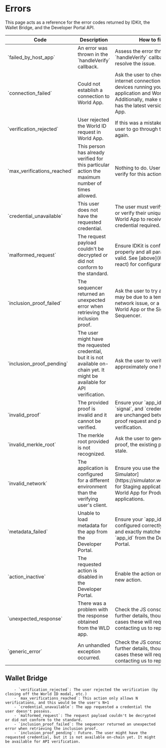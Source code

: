 # Errors

This page acts as a reference for the error codes returned by IDKit, the Wallet Bridge, and the Developer Portal API.

<table>
	<thead>
		<tr>
			<th>Code</th>
			<th>Description</th>
			<th>How to fix?</th>
		</tr>
	</thead>
	<tbody>
		<tr>
			<td>`failed_by_host_app`</td>
			<td>An error was thrown in the `handleVerify` callback.</td>
			<td>
				Assess the error thrown in your `handleVerify` callback and resolve the issue.
			</td>
		</tr>
		<tr>
			<td>`connection_failed`</td>
			<td>Could not establish a connection to World App.</td>
			<td>
				Ask the user to check their internet connection on both devices running your application and World App.
				Additionally, make sure the user has the latest version of World App.
			</td>
		</tr>
		<tr>
			<td>`verification_rejected`</td>
			<td>User rejected the World ID request in World App.</td>
			<td>If this was a mistake, ask the user to go through the flow again.</td>
		</tr>
		<tr>
			<td>`max_verifications_reached`</td>
			<td>This person has already verified for this particular action the maximum number of times allowed.</td>
			<td>Nothing to do. User cannot verify for this action again.</td>
		</tr>
		<tr>
			<td>`credential_unavailable`</td>
			<td>This user does not have the requested credential.</td>
			<td>The user must verify at the Orb or verify their unique device in World App to receive the credential required.</td>
		</tr>
		<tr>
			<td>`malformed_request`</td>
			<td>The request payload couldn't be decrypted or did not conform to the standard.</td>
			<td>Ensure IDKit is configured properly and all parameters are valid. See [above](#id-kit-react) for configuration details.</td>
		</tr>
		<tr>
			<td>`inclusion_proof_failed`</td>
			<td>The sequencer returned an unexpected error when retrieving the inclusion proof.</td>
			<td>Ask the user to try again. This may be due to a temporary network issue, or a bug with World App or the Signup Sequencer.</td>
		</tr>
		<tr>
			<td>`inclusion_proof_pending`</td>
			<td>The user might have the requested credential, but it is not available on-chain yet. It might be available for API verification.</td>
			<td>Ask the user to verify again in approximately one hour.</td>
		</tr>
		<tr>
			<td>`invalid_proof`</td>
			<td>The provided proof is invalid and it cannot be verified.</td>
			<td>Ensure your `app_id`, `action`, `signal`, and `credential_type` are unchanged between the proof request and proof verification.</td>
		</tr>
		<tr>
			<td>`invalid_merkle_root`</td>
			<td>The merkle root provided is not recognized.</td>
			<td>Ask the user to generate a new proof, the existing proof may be stale.</td>
		</tr>
		<tr>
			<td>`invalid_network`</td>
			<td>The application is configured for a different environment than the verifying user's client.</td>
			<td>Ensure you use the [Worldcoin Simulator](https://simulator.worldcoin.org) for Staging applications and World App for Production applications.</td>
		</tr>
		<tr>
			<td>`metadata_failed`</td>
			<td>Unable to load metadata for the app from the Developer Portal.</td>
			<td>Ensure your `app_id` is configured correctly in IDKit and exactly matches the `app_id` from the Developer Portal.</td>
		</tr>
		<tr>
			<td>`action_inactive`</td>
			<td>The requested action is disabled in the Developer Portal.</td>
			<td>Enable the action or create a new action.</td>
		</tr>
		<tr>
			<td>`unexpected_response`</td>
			<td>There was a problem with the response obtained from the WLD app.</td>
			<td>
				Check the JS console for further details, though in most cases these will require contacting us to
				report the bug.
			</td>
		</tr>
		<tr>
			<td>`generic_error`</td>
			<td>An unhandled exception occurred.</td>
			<td>
				Check the JS console for further details, though in most cases these will require contacting us to
				report the bug.
			</td>
		</tr>
	</tbody>
</table>

## Wallet Bridge
        - `verification_rejected`: The user rejected the verification (by closing off the World ID modal, etc.)
        - `max_verifications_reached`: This action only allows N verifications, and this would be the user's N+1
        - `credential_unavailable`: The app requested a credential the user doesn't possess.
        - `malformed_request`: The request payload couldn't be decrypted or did not conform to the standard.
        - `inclusion_proof_failed`: The sequencer returned an unexpected error when retrieving the inclusion proof.
        - `inclusion_proof_pending`: Future. The user might have the requested credential, but it is not available on-chain yet. It might be available for API verification.